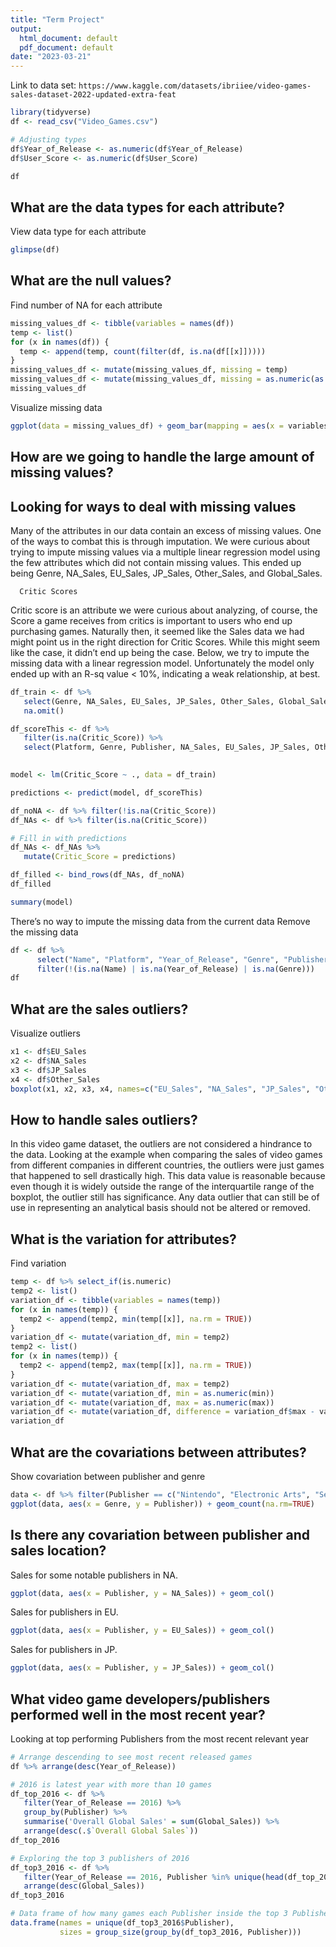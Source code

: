 ---
title: "Term Project"
output:
  html_document: default
  pdf_document: default
date: "2023-03-21"
---

Link to data set: `https://www.kaggle.com/datasets/ibriiee/video-games-sales-dataset-2022-updated-extra-feat`

```{r}
library(tidyverse)
df <- read_csv("Video_Games.csv")

# Adjusting types
df$Year_of_Release <- as.numeric(df$Year_of_Release)
df$User_Score <- as.numeric(df$User_Score)

df
```

## What are the data types for each attribute?

View data type for each attribute
```{r}
glimpse(df)
```

## What are the null values?

Find number of NA for each attribute

```{r}
missing_values_df <- tibble(variables = names(df))
temp <- list()
for (x in names(df)) {
  temp <- append(temp, count(filter(df, is.na(df[[x]]))))
}
missing_values_df <- mutate(missing_values_df, missing = temp)
missing_values_df <- mutate(missing_values_df, missing = as.numeric(as.character(missing)))
missing_values_df
```

Visualize missing data

```{r}
ggplot(data = missing_values_df) + geom_bar(mapping = aes(x = variables, y = missing), stat = "identity")
```

## How are we going to handle the large amount of missing values?

## Looking for ways to deal with missing values

Many of the attributes in our data contain an excess of missing values. One of the ways to combat this is through imputation. We were curious about trying to impute missing values via a multiple linear regression model using the few attributes which did not contain missing values. This ended up being Genre, NA_Sales, EU_Sales, JP_Sales, Other_Sales, and Global_Sales. 

      Critic Scores
Critic score is an attribute we were curious about analyzing, of course, the Score a game receives from critics is important to users who end up purchasing games. Naturally then, it seemed like the Sales data we had might point us in the right direction for Critic Scores. While this might seem like the case, it didn't end up being the case. Below, we try to impute the missing data with a linear regression model. Unfortunately the model only ended up with an R-sq value < 10%, indicating a weak relationship, at best.

```{r}
df_train <- df %>% 
   select(Genre, NA_Sales, EU_Sales, JP_Sales, Other_Sales, Global_Sales, Critic_Score) %>%
   na.omit()

df_scoreThis <- df %>%
   filter(is.na(Critic_Score)) %>%
   select(Platform, Genre, Publisher, NA_Sales, EU_Sales, JP_Sales, Other_Sales, Global_Sales)
   

model <- lm(Critic_Score ~ ., data = df_train)

predictions <- predict(model, df_scoreThis)

df_noNA <- df %>% filter(!is.na(Critic_Score))
df_NAs <- df %>% filter(is.na(Critic_Score))

# Fill in with predictions
df_NAs <- df_NAs %>%
   mutate(Critic_Score = predictions)

df_filled <- bind_rows(df_NAs, df_noNA)
df_filled

summary(model)
```

There’s no way to impute the missing data from the current data
Remove the missing data

```{r}
df <- df %>% 
      select("Name", "Platform", "Year_of_Release", "Genre", "Publisher", "NA_Sales", "EU_Sales", "JP_Sales", "Other_Sales", "Global_Sales") %>%
      filter(!(is.na(Name) | is.na(Year_of_Release) | is.na(Genre)))
df
```

## What are the sales outliers?

Visualize outliers

```{r}
x1 <- df$EU_Sales
x2 <- df$NA_Sales
x3 <- df$JP_Sales
x4 <- df$Other_Sales
boxplot(x1, x2, x3, x4, names=c("EU_Sales", "NA_Sales", "JP_Sales", "Other_Sales"))
```

## How to handle sales outliers?

In this video game dataset, the outliers are not considered a hindrance to the data. Looking at the example when comparing the sales of video games from different companies in different countries, the outliers were just games that happened to sell drastically high. This data value is reasonable because even though it is widely outside the range of the interquartile range of the boxplot, the outlier still has significance. Any data outlier that can still be of use in representing an analytical basis should not be altered or removed.

## What is the variation for attributes?

Find variation

```{r}
temp <- df %>% select_if(is.numeric)
temp2 <- list()
variation_df <- tibble(variables = names(temp))
for (x in names(temp)) {
  temp2 <- append(temp2, min(temp[[x]], na.rm = TRUE))
}
variation_df <- mutate(variation_df, min = temp2)
temp2 <- list()
for (x in names(temp)) {
  temp2 <- append(temp2, max(temp[[x]], na.rm = TRUE))
}
variation_df <- mutate(variation_df, max = temp2)
variation_df <- mutate(variation_df, min = as.numeric(min))
variation_df <- mutate(variation_df, max = as.numeric(max))
variation_df <- mutate(variation_df, difference = variation_df$max - variation_df$min)
variation_df

```

## What are the covariations between attributes?

Show covariation between publisher and genre

```{r}
data <- df %>% filter(Publisher == c("Nintendo", "Electronic Arts", "Sega", "Ubisoft")) %>% na.omit()
ggplot(data, aes(x = Genre, y = Publisher)) + geom_count(na.rm=TRUE)

```

## Is there any covariation between publisher and sales location?

Sales for some notable publishers in NA.

```{r}
ggplot(data, aes(x = Publisher, y = NA_Sales)) + geom_col() 
```

Sales for publishers in EU.

```{r}
ggplot(data, aes(x = Publisher, y = EU_Sales)) + geom_col() 
```

Sales for publishers in JP.

```{r}
ggplot(data, aes(x = Publisher, y = JP_Sales)) + geom_col() 
```


## What video game developers/publishers performed well in the most recent year?

Looking at top performing Publishers from the most recent relevant year

```{r}
# Arrange descending to see most recent released games
df %>% arrange(desc(Year_of_Release))

# 2016 is latest year with more than 10 games
df_top_2016 <- df %>%
   filter(Year_of_Release == 2016) %>%
   group_by(Publisher) %>%
   summarise('Overall Global Sales' = sum(Global_Sales)) %>%
   arrange(desc(.$`Overall Global Sales`))
df_top_2016

# Exploring the top 3 publishers of 2016
df_top3_2016 <- df %>%
   filter(Year_of_Release == 2016, Publisher %in% unique(head(df_top_2016$Publisher, 3))) %>%
   arrange(desc(Global_Sales))
df_top3_2016

# Data frame of how many games each Publisher inside the top 3 Publishers made in 2016
data.frame(names = unique(df_top3_2016$Publisher),
           sizes = group_size(group_by(df_top3_2016, Publisher)))

```



